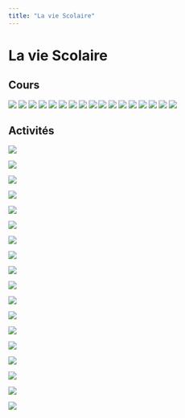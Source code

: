 ```yaml
---
title: "La vie Scolaire"
---
```


# La vie **Scolaire**

## Cours

![](/s2/vie-scolaire/cours/vie-cours-1-01.png)
![](/s2/vie-scolaire/cours/vie-cours-1-02.png)
![](/s2/vie-scolaire/cours/vie-cours-1-03.png)
![](/s2/vie-scolaire/cours/vie-cours-1-04.png)
![](/s2/vie-scolaire/cours/vie-cours-1-05.png)
![](/s2/vie-scolaire/cours/vie-cours-1-06.png)
![](/s2/vie-scolaire/cours/vie-cours-1-07.png)
![](/s2/vie-scolaire/cours/vie-cours-1-08.png)
![](/s2/vie-scolaire/cours/vie-cours-1-09.png)
![](/s2/vie-scolaire/cours/vie-cours-1-10.png)
![](/s2/vie-scolaire/cours/vie-cours-1-11.png)
![](/s2/vie-scolaire/cours/vie-cours-1-12.png)
![](/s2/vie-scolaire/cours/vie-cours-1-13.png)
![](/s2/vie-scolaire/cours/vie-cours-1-14.png)
![](/s2/vie-scolaire/cours/vie-cours-1-15.png)
![](/s2/vie-scolaire/cours/vie-cours-1-16.png)
![](/s2/vie-scolaire/cours/vie-cours-1-17.png)

## Activités

![](/s2/vie-scolaire/vie-scolaire--1.png)

![](/s2/vie-scolaire/vie-scolaire--01.png)

![](/s2/vie-scolaire/vie-scolaire--2.png)

![](/s2/vie-scolaire/vie-scolaire--02.png)

![](/s2/vie-scolaire/vie-scolaire--3.png)

![](/s2/vie-scolaire/vie-scolaire--03.png)

![](/s2/vie-scolaire/vie-scolaire--4.png)

![](/s2/vie-scolaire/vie-scolaire--04.png)

![](/s2/vie-scolaire/vie-scolaire--5.png)

![](/s2/vie-scolaire/vie-scolaire--05.png)

![](/s2/vie-scolaire/vie-scolaire--6.png)

![](/s2/vie-scolaire/vie-scolaire--06.png)

![](/s2/vie-scolaire/vie-scolaire--7.png)

![](/s2/vie-scolaire/vie-scolaire--07.png)

![](/s2/vie-scolaire/vie-scolaire--8.png)

![](/s2/vie-scolaire/vie-scolaire--08.png)

![](/s2/vie-scolaire/vie-scolaire--09.png)

![](/s2/vie-scolaire/vie-scolaire--10.png)
